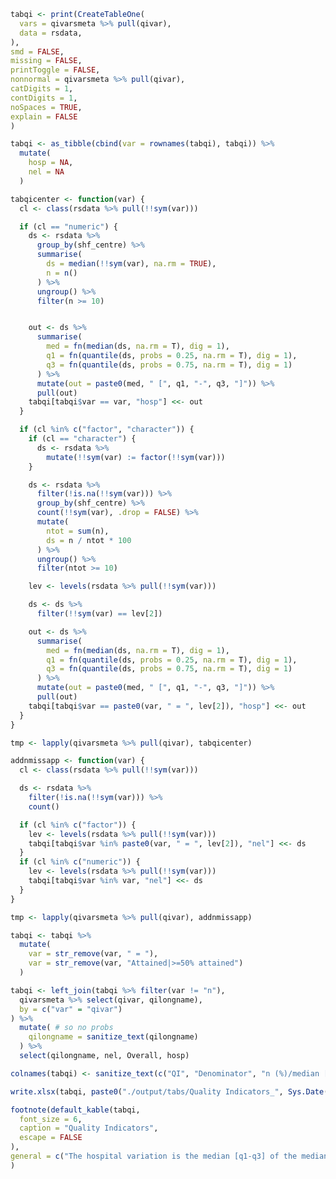 ```r

tabqi <- print(CreateTableOne(
  vars = qivarsmeta %>% pull(qivar),
  data = rsdata,
),
smd = FALSE,
missing = FALSE,
printToggle = FALSE,
nonnormal = qivarsmeta %>% pull(qivar),
catDigits = 1,
contDigits = 1,
noSpaces = TRUE,
explain = FALSE
)

tabqi <- as_tibble(cbind(var = rownames(tabqi), tabqi)) %>%
  mutate(
    hosp = NA,
    nel = NA
  )

tabqicenter <- function(var) {
  cl <- class(rsdata %>% pull(!!sym(var)))

  if (cl == "numeric") {
    ds <- rsdata %>%
      group_by(shf_centre) %>%
      summarise(
        ds = median(!!sym(var), na.rm = TRUE),
        n = n()
      ) %>%
      ungroup() %>%
      filter(n >= 10)


    out <- ds %>%
      summarise(
        med = fn(median(ds, na.rm = T), dig = 1),
        q1 = fn(quantile(ds, probs = 0.25, na.rm = T), dig = 1),
        q3 = fn(quantile(ds, probs = 0.75, na.rm = T), dig = 1)
      ) %>%
      mutate(out = paste0(med, " [", q1, "-", q3, "]")) %>%
      pull(out)
    tabqi[tabqi$var == var, "hosp"] <<- out
  }

  if (cl %in% c("factor", "character")) {
    if (cl == "character") {
      ds <- rsdata %>%
        mutate(!!sym(var) := factor(!!sym(var)))
    }

    ds <- rsdata %>%
      filter(!is.na(!!sym(var))) %>%
      group_by(shf_centre) %>%
      count(!!sym(var), .drop = FALSE) %>%
      mutate(
        ntot = sum(n),
        ds = n / ntot * 100
      ) %>%
      ungroup() %>%
      filter(ntot >= 10)

    lev <- levels(rsdata %>% pull(!!sym(var)))

    ds <- ds %>%
      filter(!!sym(var) == lev[2])

    out <- ds %>%
      summarise(
        med = fn(median(ds, na.rm = T), dig = 1),
        q1 = fn(quantile(ds, probs = 0.25, na.rm = T), dig = 1),
        q3 = fn(quantile(ds, probs = 0.75, na.rm = T), dig = 1)
      ) %>%
      mutate(out = paste0(med, " [", q1, "-", q3, "]")) %>%
      pull(out)
    tabqi[tabqi$var == paste0(var, " = ", lev[2]), "hosp"] <<- out
  }
}

tmp <- lapply(qivarsmeta %>% pull(qivar), tabqicenter)

addnmissapp <- function(var) {
  cl <- class(rsdata %>% pull(!!sym(var)))

  ds <- rsdata %>%
    filter(!is.na(!!sym(var))) %>%
    count()

  if (cl %in% c("factor")) {
    lev <- levels(rsdata %>% pull(!!sym(var)))
    tabqi[tabqi$var %in% paste0(var, " = ", lev[2]), "nel"] <<- ds
  }
  if (cl %in% c("numeric")) {
    lev <- levels(rsdata %>% pull(!!sym(var)))
    tabqi[tabqi$var %in% var, "nel"] <<- ds
  }
}

tmp <- lapply(qivarsmeta %>% pull(qivar), addnmissapp)

tabqi <- tabqi %>%
  mutate(
    var = str_remove(var, " = "),
    var = str_remove(var, "Attained|>=50% attained")
  )

tabqi <- left_join(tabqi %>% filter(var != "n"),
  qivarsmeta %>% select(qivar, qilongname),
  by = c("var" = "qivar")
) %>%
  mutate( # so no probs
    qilongname = sanitize_text(qilongname)
  ) %>%
  select(qilongname, nel, Overall, hosp)

colnames(tabqi) <- sanitize_text(c("QI", "Denominator", "n (%)/median [q1-q3]", "Hospital variation median [q1-q3]"))

write.xlsx(tabqi, paste0("./output/tabs/Quality Indicators_", Sys.Date(), ".xlsx"), rowNames = FALSE, overwrite = TRUE)

footnote(default_kable(tabqi,
  font_size = 6,
  caption = "Quality Indicators",
  escape = FALSE
),
general = c("The hospital variation is the median [q1-q3] of the median (continuous variables) or proportion (categorical variables).")
)
```
